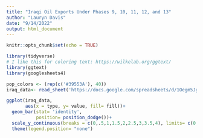 ```yaml
---
title: "Iraqi Oil Exports Under Phases 9, 10, 11, 12, and 13"
author: "Lauryn Davis"
date: "9/14/2022"
output: html_document
---
```


```r
knitr::opts_chunk$set(echo = TRUE)
```

```r
library(tidyverse)
# I like this for coloring text: https://wilkelab.org/ggtext/
library(ggtext)
library(googlesheets4)

```

```r
pop_colors <- (rep(c('#39553A'), 40))
iraq_data<- read_sheet('https://docs.google.com/spreadsheets/d/1Oegm5JgkLwkgHyIqE2-6j8TT6JvQ3gq61gB2FEXAxWk/edit?usp=sharing')

```

```r
ggplot(iraq_data, 
       aes(x = type, y= value, fill= fill))+
  geom_bar(stat= 'identity',
           position= position_dodge())+
  scale_y_continuous(breaks = c(0,.5,1,1.5,2,2.5,3,3.5,4), limits= c(0,3.5), expand= expansion(mult=c(0,0)))+  scale_fill_manual(values= pop_colors)+
  theme(legend.position= "none")

```